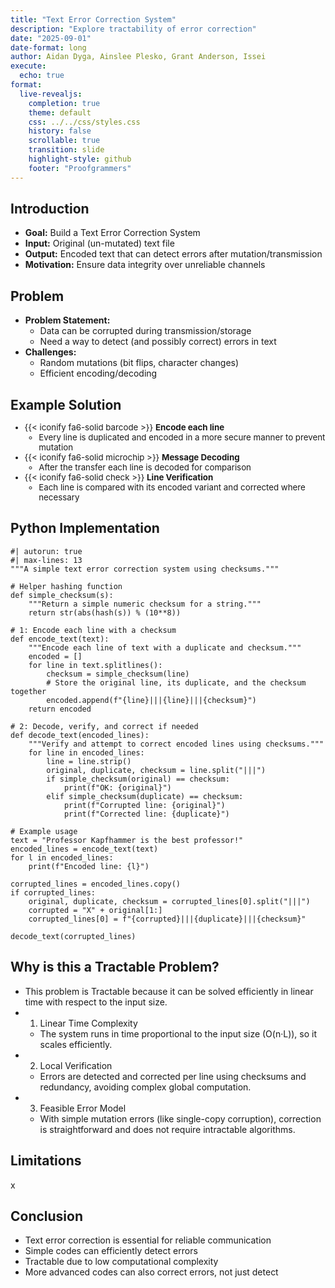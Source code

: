 ```yaml
---
title: "Text Error Correction System"
description: "Explore tractability of error correction"
date: "2025-09-01"
date-format: long
author: Aidan Dyga, Ainslee Plesko, Grant Anderson, Issei 
execute:
  echo: true
format:
  live-revealjs:
    completion: true
    theme: default
    css: ../../css/styles.css
    history: false
    scrollable: true
    transition: slide
    highlight-style: github
    footer: "Proofgrammers"
---
```


## Introduction

::: {.fragment}
- **Goal:** Build a Text Error Correction System
- **Input:** Original (un-mutated) text file
- **Output:** Encoded text that can detect errors after mutation/transmission
- **Motivation:** Ensure data integrity over unreliable channels
:::

## Problem

::: {.fragment}
- **Problem Statement:**
  - Data can be corrupted during transmission/storage
  - Need a way to detect (and possibly correct) errors in text
- **Challenges:**
  - Random mutations (bit flips, character changes)
  - Efficient encoding/decoding
:::

## Example Solution

::: {.incremental style="margin-top: -0.15em; font-size: 0.95em;"}

- {{< iconify fa6-solid barcode >}} **Encode each line**
  - Every line is duplicated and encoded in a more secure manner to prevent mutation
- {{< iconify fa6-solid microchip >}} **Message Decoding**
  - After the transfer each line is decoded for comparison
- {{< iconify fa6-solid check >}} **Line Verification**
  - Each line is compared with its encoded variant and corrected where necessary
:::

## Python Implementation

```pyodide
#| autorun: true
#| max-lines: 13
"""A simple text error correction system using checksums."""

# Helper hashing function
def simple_checksum(s):
    """Return a simple numeric checksum for a string."""
    return str(abs(hash(s)) % (10**8))

# 1: Encode each line with a checksum
def encode_text(text):
    """Encode each line of text with a duplicate and checksum."""
    encoded = []
    for line in text.splitlines():
        checksum = simple_checksum(line)
        # Store the original line, its duplicate, and the checksum together
        encoded.append(f"{line}|||{line}|||{checksum}")
    return encoded

# 2: Decode, verify, and correct if needed
def decode_text(encoded_lines):
    """Verify and attempt to correct encoded lines using checksums."""
    for line in encoded_lines:
        line = line.strip()
        original, duplicate, checksum = line.split("|||")
        if simple_checksum(original) == checksum:
            print(f"OK: {original}")
        elif simple_checksum(duplicate) == checksum:
            print(f"Corrupted line: {original}")
            print(f"Corrected line: {duplicate}")

# Example usage
text = "Professor Kapfhammer is the best professor!"
encoded_lines = encode_text(text)
for l in encoded_lines:
    print(f"Encoded line: {l}")

corrupted_lines = encoded_lines.copy()
if corrupted_lines:
    original, duplicate, checksum = corrupted_lines[0].split("|||")
    corrupted = "X" + original[1:]
    corrupted_lines[0] = f"{corrupted}|||{duplicate}|||{checksum}"

decode_text(corrupted_lines)
```

## Why is this a Tractable Problem?

::: {.fragment}
- This problem is Tractable because it can be solved efficiently
  in linear time with respect to the input size.
- 1. Linear Time Complexity
  - The system runs in time proportional to the input size (O(n·L)),
    so it scales efficiently.
- 2. Local Verification
  - Errors are detected and corrected per line using checksums and redundancy,
    avoiding complex global computation.
- 3. Feasible Error Model
  - With simple mutation errors (like single-copy corruption),
    correction is straightforward and does not require intractable algorithms.
:::

## Limitations

x

## Conclusion

::: {.fragment}
- Text error correction is essential for reliable communication
- Simple codes can efficiently detect errors
- Tractable due to low computational complexity
- More advanced codes can also correct errors, not just detect
:::
